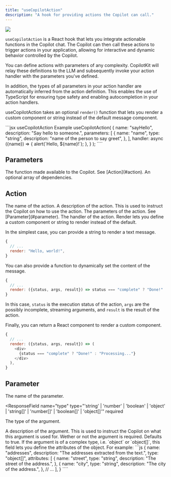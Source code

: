```yaml
---
title: "useCopilotAction"
description: "A hook for providing actions the Copilot can call."
---
```


<img referrerPolicy="no-referrer-when-downgrade" src="https://static.scarf.sh/a.png?x-pxid=a9b290bb-38f9-4518-ac3b-8f54fdbf43be" />

`useCopilotAction` is a React hook that lets you integrate
actionable functions in the Copilot chat. The Copilot can then call these
actions to trigger actions in your application, allowing for interactive
and dynamic behavior controlled by the Copilot.

You can define actions with parameters of any complexity. CopilotKit will relay
these definitions to the LLM and subsequently invoke your action handler with the
parameters you've defined.

In addition, the types of all parameters in your action handler are automatically
inferred from the action definition. This enables the use of TypeScript for
ensuring type safety and enabling autocompletion in your action handlers.

useCopilotAction takes an optional `render()` function that lets you render a
custom component or string instead of the default message component.

<RequestExample>
  ```jsx useCopilotAction Example
  useCopilotAction(
    {
      name: "sayHello",
      description: "Say hello to someone.",
      parameters: [
        {
          name: "name",
          type: "string",
          description: "name of the person to say greet",
        },
      ],
      handler: async ({name}) => {
        alert(`Hello, ${name}!`);
      },
    }
  );
````
</RequestExample>

## Parameters

<ResponseField name="action" type="Action" required>
  The function made available to the Copilot. See [Action](#action).
</ResponseField>

<ResponseField name="dependencies" type="any[]">
  An optional array of dependencies.
</ResponseField>

## Action

<ResponseField name="name" type="string" required>
  The name of the action.
</ResponseField>

<ResponseField name="description" type="string">
  A description of the action. This is used to instruct the Copilot on how to
  use the action.
</ResponseField>

<ResponseField name="parameters" type="Parameter[]">
  The parameters of the action. See [Parameter](#parameter).
</ResponseField>

<ResponseField name="handler" type="(args) => Promise<any>" required>
  The handler of the action.
</ResponseField>

<ResponseField name="render" type="function | string">
  Render lets you define a custom component or string to render instead of the
  default.

In the simplest case, you can provide a string to render a text message.

```js
{
  // ...
  render: "Hello, world!",
}
```

You can also provide a function to dynamically set the content of the message.

```js
{
  // ...
  render: ({status, args, result}) => status === "complete" ? "Done!" : "Processing...",
}
```

In this case, `status` is the execution status of the action, `args` are the
possibly incomplete, streaming arguments, and `result` is the result of the action.

Finally, you can return a React component to render a custom component.

```js
{
  // ...
  render: ({status, args, result}) => (
    <div>
      {status === "complete" ? "Done!" : "Processing..."}
    </div>
  ),
}
```

</ResponseField>

## Parameter

<ResponseField name="name" type="string" required>
  The name of the parameter.
</ResponseField>

<ResponseField
  name="type"
  type="'string' | 'number' | 'boolean' | 'object' | 'string[]' | 'number[]' | 'boolean[]' | 'object[]'"
  required
>
  The type of the argument.
</ResponseField>

<ResponseField name="description" type="string">
  A description of the argument. This is used to instruct the Copilot on what
  this argument is used for.
</ResponseField>

<ResponseField name="required" type="boolean">
  Wether or not the argument is required. Defaults to true.
</ResponseField>

<ResponseField name="attributes">
If the argument is of a complex type, i.e. `object` or `object[]`, this field
lets you define the attributes of the object. For example:
```js
{
  name: "addresses",
  description: "The addresses extracted from the text.",
  type: "object[]",
  attributes: [
    {
      name: "street",
      type: "string",
      description: "The street of the address.",
    },
    {
      name: "city",
      type: "string",
      description: "The city of the address.",
    },
    // ...
  ],
}
````
</ResponseField>

